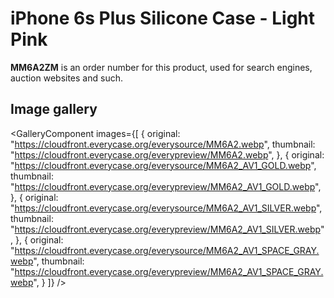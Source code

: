 
# iPhone 6s Plus Silicone Case - Light Pink

<Callout type='info' emoji='👉🏻'>**MM6A2ZM** is an order number for this product, used for search engines, auction websites and such.</Callout>

## Image gallery

<GalleryComponent
    images={[
      {
        original: "https://cloudfront.everycase.org/everysource/MM6A2.webp",
        thumbnail: "https://cloudfront.everycase.org/everypreview/MM6A2.webp",
      },
      {
        original: "https://cloudfront.everycase.org/everysource/MM6A2_AV1_GOLD.webp",
        thumbnail: "https://cloudfront.everycase.org/everypreview/MM6A2_AV1_GOLD.webp",
      },
      {
        original: "https://cloudfront.everycase.org/everysource/MM6A2_AV1_SILVER.webp",
        thumbnail: "https://cloudfront.everycase.org/everypreview/MM6A2_AV1_SILVER.webp",
      },
      {
        original: "https://cloudfront.everycase.org/everysource/MM6A2_AV1_SPACE_GRAY.webp",
        thumbnail: "https://cloudfront.everycase.org/everypreview/MM6A2_AV1_SPACE_GRAY.webp",
      }
    ]}
  />

